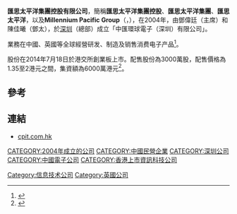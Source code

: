 '''匯思太平洋集團控股有限公司'''，簡稱'''匯思太平洋集團控股'''、'''匯思太平洋集團'''、'''匯思太平洋'''，以及'''Millennium Pacific Group'''（'''{{lang-en|Millennium Pacific Group Holdings Limited}}'''，{{hkex|8147}}），在2004年，由鄧偉廷（主席）和陳佳曦（鄧太），於[[深圳|深圳]]（總部）成立「中匯環球電子（深圳）有限公司」。

業務在中國、英國等全球經營研发、制造及销售消费电子产品<ref>{{Cite web |url=http://www.cpit.com.hk/main.asp |title=Millennium Pacific Group Holdings Limited簡介 |access-date=2014-07-08 |archive-url=https://web.archive.org/web/20140714233834/http://www.cpit.com.hk/main.asp |archive-date=2014-07-14 |dead-url=yes }}</ref>。

股份在2014年7月18日於港交所創業板上市。配售股份為3000萬股，配售價格為1.35至2港元之間，集資額為6000萬港元<ref>{{Cite web |url=http://www.hkexnews.hk/listedco/listconews/GEM/2014/0627/GLN20140627052_C.pdf |title=Millennium Pacific Group Holdings Limited配售資料 |accessdate=2014-07-08 |archive-date=2014-07-14 |archive-url=https://web.archive.org/web/20140714224350/http://www.hkexnews.hk/listedco/listconews/GEM/2014/0627/GLN20140627052_C.pdf |dead-url=no }}</ref>。

==參考==
{{reflist}}

==連結==
*[http://www.cpit.com.hk cpit.com.hk]{{Wayback|url=http://www.cpit.com.hk/ |date=20140714233634 }}

[[CATEGORY:2004年成立的公司|CATEGORY:2004年成立的公司]]
[[CATEGORY:中國民營企業|CATEGORY:中國民營企業]]
[[CATEGORY:深圳公司|CATEGORY:深圳公司]]
[[CATEGORY:中國電子公司|CATEGORY:中國電子公司]]
[[Category:信息技术公司|Category:信息技术公司]]
[[CATEGORY:香港上市資訊科技公司|CATEGORY:香港上市資訊科技公司]]
[[Category:英國公司|Category:英國公司]]
